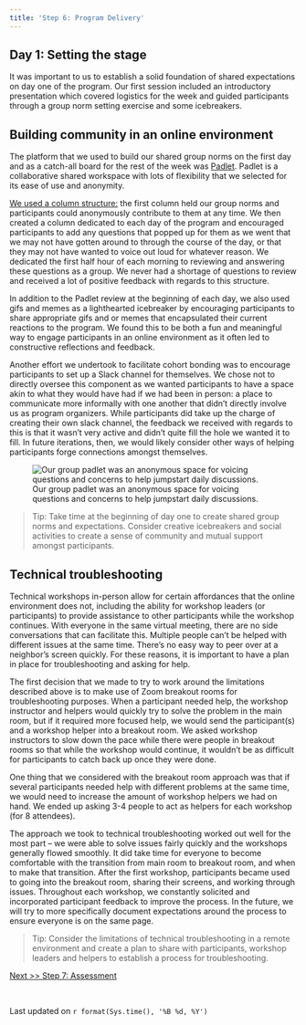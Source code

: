 ```yaml
---
title: 'Step 6: Program Delivery'
---
```


## Day 1: Setting the stage ##
It was important to us to establish a solid foundation of shared expectations on day one of the program. Our first session included an introductory presentation which covered logistics for the week and guided participants through a group norm setting exercise and some icebreakers. 

## Building community in an online environment ##
The platform that we used to build our shared group norms on the first day and as a catch-all board for the rest of the week was [Padlet](https://padlet.com/). Padlet is a collaborative shared workspace with lots of flexibility that we selected for its ease of use and anonymity.

[We used a column structure:](https://padlet.com/tculler2/ncgroj57decgz06j) the first column held our group norms and participants could anonymously contribute to them at any time. We then created a column dedicated to each day of the program and encouraged participants to add any questions that popped up for them as we went that we may not have gotten around to through the course of the day, or that they may not have wanted to voice out loud for whatever reason. We dedicated the first half hour of each morning to reviewing and answering these questions as a group. We never had a shortage of questions to review and received a lot of positive feedback with regards to this structure.  

In addition to the Padlet review at the beginning of each day, we also used gifs and memes as a lighthearted icebreaker by encouraging participants to share appropriate gifs and or memes that encapsulated their current reactions to the program. We found this to be both a fun and meaningful way to engage participants in an online environment as it often led to constructive reflections and feedback. 

Another effort we undertook to facilitate cohort bonding was to encourage participants to set up a Slack channel for themselves. We chose not to directly oversee this component as we wanted participants to have a space akin to what they would have had if we had been in person: a place to communicate more informally with one another that didn’t directly involve us as program organizers. While participants did take up the charge of creating their own slack channel, the feedback we received with regards to this is that it wasn’t very active and didn’t quite fill the hole we wanted it to fill. In future iterations, then, we would likely consider other ways of helping participants forge connections amongst themselves.

![Our group padlet was an anonymous space for voicing questions and concerns to help jumpstart daily discussions.](./images/padlet.png)

> Tip: Take time at the beginning of day one to create shared group norms and expectations. Consider creative icebreakers and social activities to create a sense of community and mutual support amongst participants.  

## Technical troubleshooting ##  
Technical workshops in-person allow for certain affordances that the online environment does not, including the ability for workshop leaders (or participants) to provide assistance to other participants while the workshop continues. With everyone in the same virtual meeting, there are no side conversations that can facilitate this. Multiple people can’t be helped with different issues at the same time. There’s no easy way to peer over at a neighbor’s screen quickly. For these reasons, it is important to have a plan in place for troubleshooting and asking for help.

The first decision that we made to try to work around the limitations described above is to make use of Zoom breakout rooms for troubleshooting purposes. When a participant needed help, the workshop instructor and helpers would quickly try to solve the problem in the main room, but if it required more focused help, we would send the participant(s) and a workshop helper into a breakout room. We asked workshop instructors to slow down the pace while there were people in breakout rooms so that while the workshop would continue, it wouldn’t be as difficult for participants to catch back up once they were done.

One thing that we considered with the breakout room approach was that if several participants needed help with different problems at the same time, we would need to increase the amount of workshop helpers we had on hand. We ended up asking 3-4 people to act as helpers for each workshop (for 8 attendees).

The approach we took to technical troubleshooting worked out well for the most part -- we were able to solve issues fairly quickly and the workshops generally flowed smoothly. It did take time for everyone to become comfortable with the transition from main room to breakout room, and when to make that transition. After the first workshop, participants became used to going into the breakout room, sharing their screens, and working through issues. Throughout each workshop, we constantly solicited and incorporated participant feedback to improve the process. In the future, we will try to more specifically document expectations around the process to ensure everyone is on the same page.

> Tip: Consider the limitations of technical troubleshooting in a remote environment and create a plan to share with participants, workshop leaders and helpers to establish a process for troubleshooting.

[Next >> Step 7: Assessment](https://ncsu-libraries.github.io/jumpstart-framework/assessment.html)

<br>

Last updated on `r format(Sys.time(), '%B %d, %Y')`
